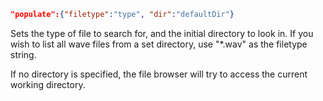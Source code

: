 
```json
"populate":{"filetype":"type", "dir":"defaultDir"}
```

Sets the type of file to search for, and the initial directory to look in. If you wish to list all wave files from a set directory, use "*.wav" as the filetype string. 

If no directory is specified, the file browser will try to access the current working directory.

